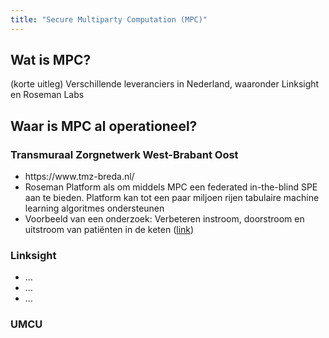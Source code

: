 ```yaml
---
title: "Secure Multiparty Computation (MPC)"
---
```


## Wat is MPC?

(korte uitleg)
Verschillende leveranciers in Nederland, waaronder Linksight en Roseman Labs

## Waar is MPC al operationeel?

### Transmuraal Zorgnetwerk West-Brabant Oost

- https://www.tmz-breda.nl/
- Roseman Platform als om middels MPC een federated in-the-blind SPE aan te bieden. Platform kan tot een paar miljoen rijen tabulaire machine learning algoritmes ondersteunen
- Voorbeeld van een onderzoek: Verbeteren instroom, doorstroom en uitstroom van patiënten in de keten ([link](https://www.tmz-breda.nl/proefschrift-verbeteren-instroom-doorstroom-en-uitstroom-van-patienten-in-de-keten/))


### Linksight

- ...
- ...
- ...


### UMCU
